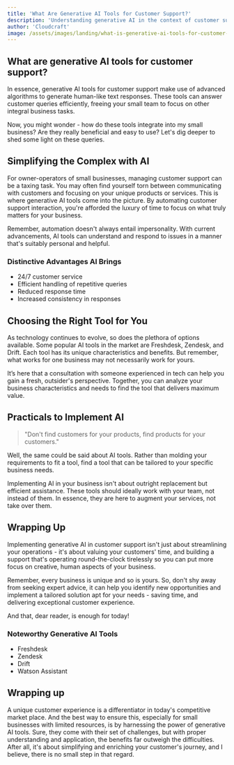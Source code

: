 ```yaml
---
title: 'What Are Generative AI Tools for Customer Support?'
description: 'Understanding generative AI in the context of customer support and its applicability for small retail or service businesses.'
author: 'Cloudcraft'
image: /assets/images/landing/what-is-generative-ai-tools-for-customer-support.jpg
---
```


## What are generative AI tools for customer support?

In essence, generative AI tools for customer support make use of advanced algorithms to generate human-like text responses. These tools can answer customer queries efficiently, freeing your small team to focus on other integral business tasks. 

Now, you might wonder - how do these tools integrate into my small business? Are they really beneficial and easy to use? Let's dig deeper to shed some light on these queries.

<ServicesBlurb />

## Simplifying the Complex with AI

For owner-operators of small businesses, managing customer support can be a taxing task. You may often find yourself torn between communicating with customers and focusing on your unique products or services. This is where generative AI tools come into the picture. By automating customer support interaction, you're afforded the luxury of time to focus on what truly matters for your business.

Remember, automation doesn't always entail impersonality. With current advancements, AI tools can understand and respond to issues in a manner that's suitably personal and helpful. 

### Distinctive Advantages AI Brings

 * 24/7 customer service
 * Efficient handling of repetitive queries
 * Reduced response time
 * Increased consistency in responses

## Choosing the Right Tool for You

As technology continues to evolve, so does the plethora of options available. Some popular AI tools in the market are Freshdesk, Zendesk, and Drift. Each tool has its unique characteristics and benefits. But remember, what works for one business may not necessarily work for yours. 

It’s here that a consultation with someone experienced in tech can help you gain a fresh, outsider's perspective. Together, you can analyze your business characteristics and needs to find the tool that delivers maximum value.

<GetStartedBlurb />

## Practicals to Implement AI

<blockquote> "Don't find customers for your products, find products for your customers." </blockquote>

Well, the same could be said about AI tools. Rather than molding your requirements to fit a tool, find a tool that can be tailored to your specific business needs.

Implementing AI in your business isn't about outright replacement but efficient assistance. These tools should ideally work with your team, not instead of them. In essence, they are here to augment your services, not take over them.

## Wrapping Up 

Implementing generative AI in customer support isn't just about streamlining your operations - it's about valuing your customers' time, and building a support that's operating round-the-clock tirelessly so you can put more focus on creative, human aspects of your business.

Remember, every business is unique and so is yours. So, don't shy away from seeking expert advice, it can help you identify new opportunities and implement a tailored solution apt for your needs - saving time, and delivering exceptional customer experience.

And that, dear reader, is enough for today!

### Noteworthy Generative AI Tools

 * Freshdesk
 * Zendesk
 * Drift
 * Watson Assistant

## Wrapping up

A unique customer experience is a differentiator in today's competitive market place. And the best way to ensure this, especially for small businesses with limited resources, is by harnessing the power of generative AI tools. Sure, they come with their set of challenges, but with proper understanding and application, the benefits far outweigh the difficulties. After all, it's about simplifying and enriching your customer's journey, and I believe, there is no small step in that regard.